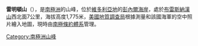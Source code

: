{{coord|71|46|S|161|17|E|display=title}}

'''雷明頓山'''（{{lang-en|Mount Remington}}），是[[南極洲|南極洲]]的山峰，位於[[維多利亞地|維多利亞地]]的[[彭內爾海岸|彭內爾海岸]]，處於[[布雷斯納漢山|布雷斯納漢山]]西北面7公里，海拔高度1,775米，[[美國地質調查局|美國地質調查局]]根據測量和該國海軍的空中照片繪入地圖，現時由[[南極條約體系|南極條約體系]]管理。

{{Antarctica-geo-stub}}
[[Category:南極洲山峰|Category:南極洲山峰]]